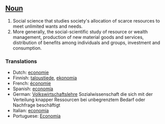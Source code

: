 ==[[Noun]]==

#Social science that studies society's allocation of scarce resources to meet unlimited wants and needs.
#More generally, the social-scientific study of resource or wealth management, production of new material goods and services, distribution of benefits among individuals and groups, investment and consumption.

===Translations===
*Dutch: [[economie]]
*Finnish: [[taloustiede]], [[ekonomia]]
*French: [[économie]]
*Spanish: [[economía]]
*German: [[Volkswirtschaftslehre]] Sozialwissenschaft die sich mit der Verteilung knapper Ressourcen bei unbegrenztem Bedarf oder Nachfrage beschäftigt
*Italian: [[economia]]
*Portuguese: [[Economia]]
